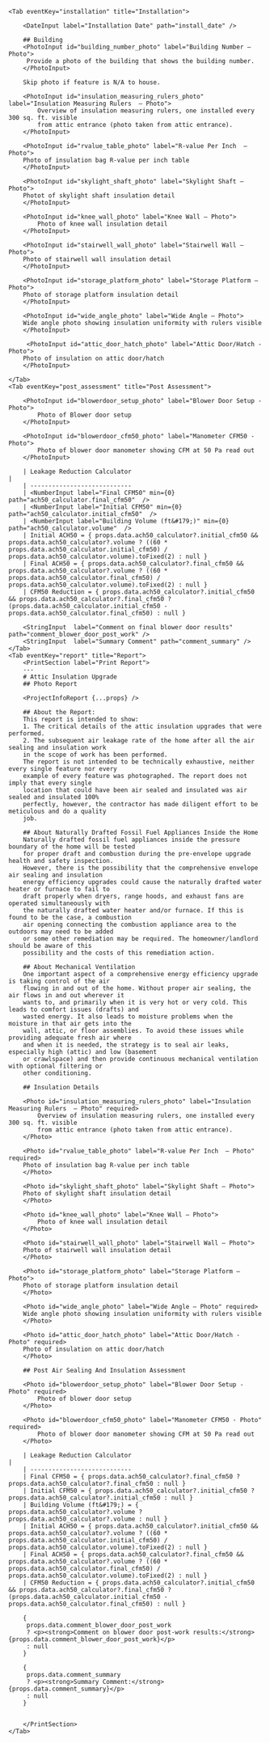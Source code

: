 <Tabs>

    <Tab eventKey="installation" title="Installation">
        
        <DateInput label="Installation Date" path="install_date" />
        
        ## Building
        <PhotoInput id="building_number_photo" label="Building Number – Photo">
         Provide a photo of the building that shows the building number.
        </PhotoInput>

        Skip photo if feature is N/A to house.
        
        <PhotoInput id="insulation_measuring_rulers_photo" label="Insulation Measuring Rulers  – Photo">
            Overview of insulation measuring rulers, one installed every 300 sq. ft. visible 
            from attic entrance (photo taken from attic entrance).     
        </PhotoInput>

        <PhotoInput id="rvalue_table_photo" label="R-value Per Inch  – Photo">
        Photo of insulation bag R-value per inch table    
        </PhotoInput>

        <PhotoInput id="skylight_shaft_photo" label="Skylight Shaft – Photo">
        Photot of skylight shaft insulation detail
        </PhotoInput>

        <PhotoInput id="knee_wall_photo" label="Knee Wall – Photo">
            Photo of knee wall insulation detail     
        </PhotoInput>

        <PhotoInput id="stairwell_wall_photo" label="Stairwell Wall – Photo">
        Photo of stairwell wall insulation detail     
        </PhotoInput>

        <PhotoInput id="storage_platform_photo" label="Storage Platform – Photo">
        Photo of storage platform insulation detail    
        </PhotoInput>

        <PhotoInput id="wide_angle_photo" label="Wide Angle – Photo">
        Wide angle photo showing insulation uniformity with rulers visible
        </PhotoInput>

         <PhotoInput id="attic_door_hatch_photo" label="Attic Door/Hatch - Photo">
        Photo of insulation on attic door/hatch
        </PhotoInput>
    
    </Tab>
    <Tab eventKey="post_assessment" title="Post Assessment">

        <PhotoInput id="blowerdoor_setup_photo" label="Blower Door Setup - Photo">
            Photo of Blower door setup 
        </PhotoInput>
    
        <PhotoInput id="blowerdoor_cfm50_photo" label="Manometer CFM50 - Photo">
            Photo of blower door manometer showing CFM at 50 Pa read out
        </PhotoInput>

        | Leakage Reduction Calculator                                                                                                                                                                                                                                           |
        | ----------------------------
        | <NumberInput label="Final CFM50" min={0} path="ach50_calculator.final_cfm50"  /> 
        | <NumberInput label="Initial CFM50" min={0} path="ach50_calculator.initial_cfm50"  /> 
        | <NumberInput label="Building Volume (ft&#179;)" min={0} path="ach50_calculator.volume"  /> 
        | Initial ACH50 = { props.data.ach50_calculator?.initial_cfm50 && props.data.ach50_calculator?.volume ? ((60 * props.data.ach50_calculator.initial_cfm50) / props.data.ach50_calculator.volume).toFixed(2) : null } 
        | Final ACH50 = { props.data.ach50_calculator?.final_cfm50 && props.data.ach50_calculator?.volume ? ((60 * props.data.ach50_calculator.final_cfm50) / props.data.ach50_calculator.volume).toFixed(2) : null } 
        | CFM50 Reduction = { props.data.ach50_calculator?.initial_cfm50 && props.data.ach50_calculator?.final_cfm50 ?  (props.data.ach50_calculator.initial_cfm50 - props.data.ach50_calculator.final_cfm50) : null } 

        <StringInput  label="Comment on final blower door results" path="comment_blower_door_post_work" />
        <StringInput  label="Summary Comment" path="comment_summary" />
    </Tab>
    <Tab eventKey="report" title="Report">
        <PrintSection label="Print Report">
        ---
        # Attic Insulation Upgrade
        ## Photo Report

        <ProjectInfoReport {...props} />

        ## About the Report:
        This report is intended to show:
        1. The critical details of the attic insulation upgrades that were performed.
        2. The subsequent air leakage rate of the home after all the air sealing and insulation work
        in the scope of work has been performed.
        The report is not intended to be technically exhaustive, neither every single feature nor every
        example of every feature was photographed. The report does not imply that every single
        location that could have been air sealed and insulated was air sealed and insulated 100%
        perfectly, however, the contractor has made diligent effort to be meticulous and do a quality
        job.
        
        ## About Naturally Drafted Fossil Fuel Appliances Inside the Home
        Naturally drafted fossil fuel appliances inside the pressure boundary of the home will be tested
        for proper draft and combustion during the pre-envelope upgrade health and safety inspection.
        However, there is the possibility that the comprehensive envelope air sealing and insulation
        energy efficiency upgrades could cause the naturally drafted water heater or furnace to fail to
        draft properly when dryers, range hoods, and exhaust fans are operated simultaneously with
        the naturally drafted water heater and/or furnace. If this is found to be the case, a combustion
        air opening connecting the combustion appliance area to the outdoors may need to be added
        or some other remediation may be required. The homeowner/landlord should be aware of this
        possibility and the costs of this remediation action.
        
        ## About Mechanical Ventilation
        One important aspect of a comprehensive energy efficiency upgrade is taking control of the air
        flowing in and out of the home. Without proper air sealing, the air flows in and out wherever it
        wants to, and primarily when it is very hot or very cold. This leads to comfort issues (drafts) and
        wasted energy. It also leads to moisture problems when the moisture in that air gets into the
        wall, attic, or floor assemblies. To avoid these issues while providing adequate fresh air where
        and when it is needed, the strategy is to seal air leaks, especially high (attic) and low (basement
        or crawlspace) and then provide continuous mechanical ventilation with optional filtering or
        other conditioning.
        
        ## Insulation Details

        <Photo id="insulation_measuring_rulers_photo" label="Insulation Measuring Rulers  – Photo" required>
            Overview of insulation measuring rulers, one installed every 300 sq. ft. visible 
            from attic entrance (photo taken from attic entrance).     
        </Photo>

        <Photo id="rvalue_table_photo" label="R-value Per Inch  – Photo" required>
        Photo of insulation bag R-value per inch table    
        </Photo>

        <Photo id="skylight_shaft_photo" label="Skylight Shaft – Photo">
        Photo of skylight shaft insulation detail
        </Photo>

        <Photo id="knee_wall_photo" label="Knee Wall – Photo">
            Photo of knee wall insulation detail     
        </Photo>

        <Photo id="stairwell_wall_photo" label="Stairwell Wall – Photo">
        Photo of stairwell wall insulation detail     
        </Photo>

        <Photo id="storage_platform_photo" label="Storage Platform – Photo">
        Photo of storage platform insulation detail    
        </Photo>

        <Photo id="wide_angle_photo" label="Wide Angle – Photo" required>
        Wide angle photo showing insulation uniformity with rulers visible
        </Photo>

        <Photo id="attic_door_hatch_photo" label="Attic Door/Hatch - Photo" required>
        Photo of insulation on attic door/hatch
        </Photo>
        
        ## Post Air Sealing And Insulation Assessment

        <Photo id="blowerdoor_setup_photo" label="Blower Door Setup - Photo" required>
            Photo of blower door setup
        </Photo>
    
        <Photo id="blowerdoor_cfm50_photo" label="Manometer CFM50 - Photo" required>
            Photo of blower door manometer showing CFM at 50 Pa read out
        </Photo>

        | Leakage Reduction Calculator                                                                                                                                                                                                                                           |
        | ----------------------------
        | Final CFM50 = { props.data.ach50_calculator?.final_cfm50 ? props.data.ach50_calculator?.final_cfm50 : null } 
        | Initial CFM50 = { props.data.ach50_calculator?.initial_cfm50 ? props.data.ach50_calculator?.initial_cfm50 : null }  
        | Building Volume (ft&#179;) = { props.data.ach50_calculator?.volume ? props.data.ach50_calculator?.volume : null } 
        | Initial ACH50 = { props.data.ach50_calculator?.initial_cfm50 && props.data.ach50_calculator?.volume ? ((60 * props.data.ach50_calculator.initial_cfm50) / props.data.ach50_calculator.volume).toFixed(2) : null } 
        | Final ACH50 = { props.data.ach50_calculator?.final_cfm50 && props.data.ach50_calculator?.volume ? ((60 * props.data.ach50_calculator.final_cfm50) / props.data.ach50_calculator.volume).toFixed(2) : null } 
        | CFM50 Reduction = { props.data.ach50_calculator?.initial_cfm50 && props.data.ach50_calculator?.final_cfm50 ?  (props.data.ach50_calculator.initial_cfm50 - props.data.ach50_calculator.final_cfm50) : null } 

        {
         props.data.comment_blower_door_post_work
         ? <p><strong>Comment on blower door post-work results:</strong> {props.data.comment_blower_door_post_work}</p> 
         : null
        }

        {
         props.data.comment_summary
         ? <p><strong>Summary Comment:</strong> {props.data.comment_summary}</p> 
         : null
        }
    

        </PrintSection>
    </Tab>
</Tabs>
  
